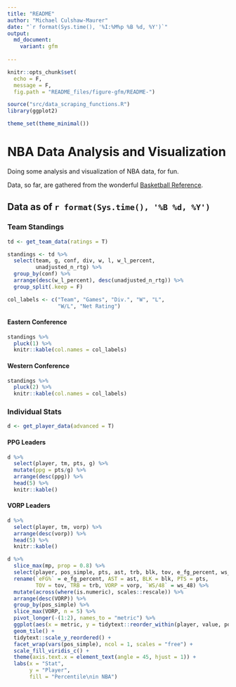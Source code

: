 ```yaml
---
title: "README"
author: "Michael Culshaw-Maurer"
date: "`r format(Sys.time(), '%I:%M%p %B %d, %Y')`"
output: 
  md_document:
    variant: gfm
  
---
```


```r
knitr::opts_chunk$set(
  echo = F,
  message = F,
  fig.path = "README_files/figure-gfm/README-")

source("src/data_scraping_functions.R")
library(ggplot2)

theme_set(theme_minimal())
```

# NBA Data Analysis and Visualization

Doing some analysis and visualization of NBA data, for fun.

Data, so far, are gathered from the wonderful [Basketball Reference](https://www.basketball-reference.com/).

## Data as of `r format(Sys.time(), '%B %d, %Y')`

### Team Standings

```r
td <- get_team_data(ratings = T)

standings <- td %>% 
  select(team, g, conf, div, w, l, w_l_percent, 
         unadjusted_n_rtg) %>% 
  group_by(conf) %>% 
  arrange(desc(w_l_percent), desc(unadjusted_n_rtg)) %>% 
  group_split(.keep = F)

col_labels <- c("Team", "Games", "Div.", "W", "L",
                "W/L", "Net Rating")
```

#### Eastern Conference

```r
standings %>%
  pluck(1) %>% 
  knitr::kable(col.names = col_labels)
```

#### Western Conference

```r
standings %>%
  pluck(2) %>% 
  knitr::kable(col.names = col_labels)
```


### Individual Stats

```r
d <- get_player_data(advanced = T)
```

#### PPG Leaders

```r
d %>% 
  select(player, tm, pts, g) %>% 
  mutate(ppg = pts/g) %>% 
  arrange(desc(ppg)) %>% 
  head(5) %>% 
  knitr::kable()
```

#### VORP Leaders

```r
d %>% 
  select(player, tm, vorp) %>% 
  arrange(desc(vorp)) %>% 
  head(5) %>% 
  knitr::kable()
```

```r
d %>% 
  slice_max(mp, prop = 0.8) %>% 
  select(player, pos_simple, pts, ast, trb, blk, tov, e_fg_percent, ws_48, vorp) %>% 
  rename(`eFG%` = e_fg_percent, AST = ast, BLK = blk, PTS = pts,
         TOV = tov, TRB = trb, VORP = vorp, `WS/48` = ws_48) %>% 
  mutate(across(where(is.numeric), scales::rescale)) %>% 
  arrange(desc(VORP)) %>% 
  group_by(pos_simple) %>% 
  slice_max(VORP, n = 5) %>% 
  pivot_longer(-(1:2), names_to = "metric") %>% 
  ggplot(aes(x = metric, y = tidytext::reorder_within(player, value, pos_simple), fill = value)) +
  geom_tile() +
  tidytext::scale_y_reordered() +
  facet_wrap(vars(pos_simple), ncol = 1, scales = "free") +
  scale_fill_viridis_c() +
  theme(axis.text.x = element_text(angle = 45, hjust = 1)) +
  labs(x = "Stat",
       y = "Player",
       fill = "Percentile\nin NBA")
```

